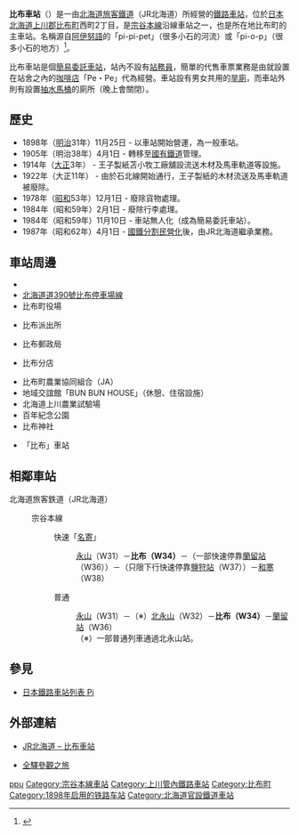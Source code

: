 {{noteTA
|T=zh-tw:比布車站;zh-hk:比布站;zh-cn:比布站;
|1=zh-tw:永山車站;zh-hk:永山站;zh-cn:永山站;
|2=zh-tw:蘭留車站;zh-hk:蘭留站;zh-cn:兰留站;
|3=zh-tw:鹽狩車站;zh-hk:鹽狩站;zh-cn:盐狩站;
|4=zh-tw:和寒車站;zh-hk:和寒站;zh-cn:和寒站;
|5=zh-tw:南比布車站;zh-hk:南比布站;zh-cn:南比布站;
|6=zh-tw:北比布車站;zh-hk:北比布站;zh-cn:北比布站;
|7=zh-tw:比布車站;zh-hk:比布站;zh-cn:比布站;
}}
{{日本車站資訊
|公司色 = #2cb431
|文字色 = 
|站名 = 比布站
|圖片 = Pippu-STA.jpg
|pxl = 250px
|圖片說明 = 比布站（攝於2021年9月）
|日文原名 = 比布
|平假名 = ぴっぷ
|羅馬拼音 = Pippu
|副站名 = 
|前一站 = W32 [[北永山車站|北永山]]
|前一站距離 = 5.7
|後一站距離 = 5.7
|後一站 = [[蘭留車站|蘭留]] W36
|電報略號 = ヒフ
|車站編號 = {{車站編號c|brown|W34}}
|停站路線數 = 
|所屬公司 = [[File:JR_logo_(hokkaido).svg|23px]][[北海道旅客鐵道|北海道旅客鐵道]]（JR北海道）
|所屬路線 = {{Color|#954a35|■}}[[宗谷本線|宗谷本線]]
|距離 = 17.1
|起點站 = [[旭川站|旭川]]
|所在地 = [[北海道|北海道]][[上川郡_(石狩國)|上川郡]][[比布町|比布町]]西町2丁目
|車站構造 = 地面車站
|月台配置 = 2面2線
|啟用年月日 = 1898年（[[明治|明治]]31年）11月25日
|廢站年月日 = 
|乘客人數 = 
|上下車人次 = 
|統計年度 = 
|轉車 = 
|備註 = 無人車站
|全寬備註 = 
}}
'''比布車站'''（{{jpn|j=比布駅|hg=ぴっぷえき|rm=Pippu eki|f=y}}）是一由[[北海道旅客鐵道|北海道旅客鐵道]]（JR北海道）所經營的[[鐵路車站|鐵路車站]]，位於[[日本|日本]][[北海道|北海道]][[上川郡_(石狩國)|上川郡]][[比布町|比布町]]西町2丁目，是[[宗谷本線|宗谷本線]]沿線車站之一，也是所在地比布町的主車站。名稱源自[[阿伊努語|阿伊努語]]的「pi-pi-pet」（很多小石的河流）或「pi-o-p」（很多小石的地方）<ref>{{Cite web|url=http://www.pref.hokkaido.lg.jp/ks/ass/grp/101110P.pdf|title=アイヌ語地名リスト|accessdate=2017-08-17|author=北海道庁|date=|publisher=北海道庁|archive-date=2018-04-17|archive-url=https://web.archive.org/web/20180417012359/http://www.pref.hokkaido.lg.jp/ks/ass/grp/101110P.pdf|dead-url=no}}</ref>。

比布車站是個[[簡易委託車站|簡易委託車站]]，站內不設有[[站務員|站務員]]，簡單的代售車票業務是由就設置在站舍之內的[[咖啡店|咖啡店]]「Pe・Pe」代為經營。車站設有男女共用的[[旱廁|旱廁]]，而車站外則有設置[[抽水馬桶|抽水馬桶]]的廁所（晚上會關閉）。

== 歷史 ==
* 1898年（[[明治|明治]]31年）11月25日 - 以{{Link-ja|北海道官設鐵路|北海道官設鉄道}}車站開始營運，為一般車站。
* 1905年（明治38年）4月1日 - 轉移至[[日本國有鐵道|國有鐵道]]管理。
* 1914年（[[大正|大正]]3年） - 王子製紙苫小牧工廠舖設流送木材及馬車軌道等設施。
* 1922年（大正11年） - 由於石北線開始通行，王子製紙的木材流送及馬車軌道被廢除。
* 1978年（[[昭和|昭和]]53年）12月1日 - 廢除貨物處理。
* 1984年（昭和59年）2月1日 - 廢除行李處理。
* 1984年（昭和59年）11月10日 - 車站無人化（成為簡易委託車站）。
* 1987年（昭和62年）4月1日 - [[國鐵分割民營化|國鐵分割民營化]]後，由JR北海道繼承業務。

== 車站周邊 ==
* {{Link-ja|國道40號|国道40号}}
* [[北海道道390號比布停車場線|北海道道390號比布停車場線]]
* 比布町役場
* {{Link-ja|旭川中央警察署|旭川中央警察署}}比布派出所
* 比布郵政局
* {{Link-ja|旭川信用金庫|旭川信用金庫}}比布分店
* 比布町農業協同組合（JA{{lang|ja|ぴっぷ町}}）
* 地域交誼館「BUN BUN HOUSE」（休憩、住宿設施）
* 北海道上川農業試驗場
* 百年紀念公園
* 比布神社
* {{Link-ja|道北巴士|道北バス}}「比布」車站

== 相鄰車站 ==
; 北海道旅客鉄道（JR北海道）
: {{Color|#954a35|■}}宗谷本線
:: {{color|red|□}}快速「[[名寄號列車|名寄]]」
::: [[永山站_(北海道)|永山]]（W31）－'''比布（W34）'''－（一部快速停靠[[蘭留站|蘭留站]]（W36））－（只限下行快速停靠[[鹽狩站|鹽狩站]]（W37））－[[和寒站|和寒]]（W38）

::{{color|gray|■}}普通
::: [[永山站_(北海道)|永山]]（W31）－（※）[[北永山站|北永山]]（W32）－'''比布（W34）'''－[[蘭留站|蘭留站]]（W36）
::: （※）一部普通列車通過北永山站。

== 參見 ==
* [[日本鐵路車站列表_Pi|日本鐵路車站列表 Pi]]

== 外部連結 ==
* {{ja}}[http://www.jrhokkaido.co.jp/network/station/station.html#4466 JR北海道 – 比布車站] {{Wayback|url=http://www.jrhokkaido.co.jp/network/station/station.html#4466 |date=20190202042725 }}
* {{ja}}[http://www.tsuchibuta.com/jr-hokkaido/souyaline/07pippu/07pippu.htm 全驛參觀之旅] {{Wayback|url=http://www.tsuchibuta.com/jr-hokkaido/souyaline/07pippu/07pippu.htm |date=20190723095021 }}

{{宗谷本線}}

{{DEFAULTSORT:Pippu}}
[[Category:日本鐵路車站_Pi|ppu]]
[[Category:宗谷本線車站|Category:宗谷本線車站]]
[[Category:上川管內鐵路車站|Category:上川管內鐵路車站]]
[[Category:比布町|Category:比布町]]
[[Category:1898年启用的铁路车站|Category:1898年启用的铁路车站]]
[[Category:北海道官設鐵道車站|Category:北海道官設鐵道車站]]